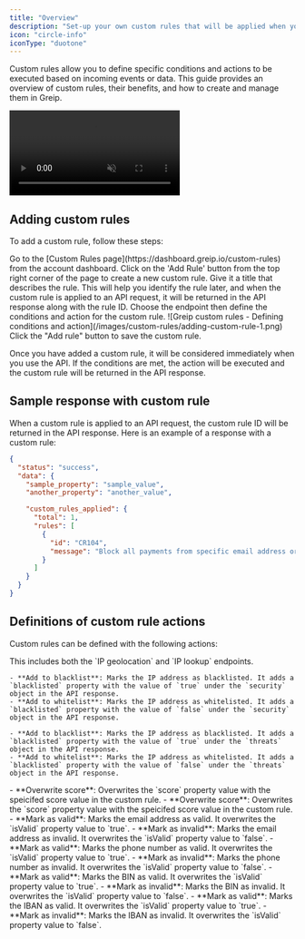 ```yaml
---
title: "Overview"
description: "Set-up your own custom rules that will be applied when you use the API"
icon: "circle-info"
iconType: "duotone"
---
```


Custom rules allow you to define specific conditions and actions to be executed based on incoming events or data. This guide provides an overview of custom rules, their benefits, and how to create and manage them in Greip.

<Frame caption="Greip Dashboard – Managing Custom Rules">
  <video
    autoPlay
    muted
    loop
    playsInline
    className="w-full rounded-xl"
    src="https://vz-0866dab1-a77.b-cdn.net/f6637b79-6494-4236-b916-05c6044139be/play_720p.mp4"
  ></video>
</Frame>

## Adding custom rules

To add a custom rule, follow these steps:

<Steps>
  <Step title="First Step">
    Go to the [Custom Rules page](https://dashboard.greip.io/custom-rules) from
    the account dashboard.
  </Step>
  <Step title="Second Step">
    Click on the 'Add Rule' button from the top right corner of the page to
    create a new custom rule.
  </Step>
  <Step title="Third Step">
    Give it a title that describes the rule. This will help you identify the
    rule later, and when the custom rule is applied to an API request, it will
    be returned in the API response along with the rule ID.
  </Step>
  <Step title="Fourth Step">
    Choose the endpoint then define the conditions and action for the custom
    rule.
    <Frame caption="Defining conditions and action">
      ![Greip custom rules - Defining conditions and
      action](/images/custom-rules/adding-custom-rule-1.png)
    </Frame>
  </Step>
  <Step title="Fifth Step">
    Click the "Add rule" button to save the custom rule.
  </Step>
</Steps>

Once you have added a custom rule, it will be considered immediately when you use the API. If the conditions are met, the action will be executed and the custom rule will be returned in the API response.

## Sample response with custom rule

When a custom rule is applied to an API request, the custom rule ID will be returned in the API response. Here is an example of a response with a custom rule:

```json
{
  "status": "success",
  "data": {
    "sample_property": "sample_value",
    "another_property": "another_value",

    "custom_rules_applied": {
      "total": 1,
      "rules": [
        {
          "id": "CR104",
          "message": "Block all payments from specific email address or phone number"
        }
      ]
    }
  }
}
```

## Definitions of custom rule actions

Custom rules can be defined with the following actions:

<AccordionGroup>
  <Accordion title="IP geolocation">
    This includes both the `IP geolocation` and `IP lookup` endpoints.
    
    - **Add to blacklist**: Marks the IP address as blacklisted. It adds a `blacklisted` property with the value of `true` under the `security` object in the API response.
    - **Add to whitelist**: Marks the IP address as whitelisted. It adds a `blacklisted` property with the value of `false` under the `security` object in the API response.

  </Accordion>
  <Accordion title="IP reputation">

    - **Add to blacklist**: Marks the IP address as blacklisted. It adds a `blacklisted` property with the value of `true` under the `threats` object in the API response.
    - **Add to whitelist**: Marks the IP address as whitelisted. It adds a `blacklisted` property with the value of `false` under the `threats` object in the API response.

  </Accordion>
  <Accordion title="Payment fraud endpoint">
    - **Overwrite score**: Overwrites the `score` property value with the speicifed score value in the custom rule.
    
  </Accordion>
  <Accordion title="Email scoring endpoint">
    - **Overwrite score**: Overwrites the `score` property value with the speicifed score value in the custom rule.
    - **Mark as valid**: Marks the email address as valid. It overwrites the `isValid` property value to `true`.
    - **Mark as invalid**: Marks the email address as invalid. It overwrites the `isValid` property value to `false`.

  </Accordion>
  <Accordion title="Phone number scoring endpoint">
    - **Mark as valid**: Marks the phone number as valid. It overwrites the `isValid` property value to `true`.
    - **Mark as invalid**: Marks the phone number as invalid. It overwrites the `isValid` property value to `false`.

  </Accordion>
  <Accordion title="BIN lookup endpoint">
    - **Mark as valid**: Marks the BIN as valid. It overwrites the `isValid` property value to `true`.
    - **Mark as invalid**: Marks the BIN as invalid. It overwrites the `isValid` property value to `false`.

  </Accordion>
  <Accordion title="IBAN lookup endpoint">
    - **Mark as valid**: Marks the IBAN as valid. It overwrites the `isValid` property value to `true`.
    - **Mark as invalid**: Marks the IBAN as invalid. It overwrites the `isValid` property value to `false`.

  </Accordion>
</AccordionGroup>
